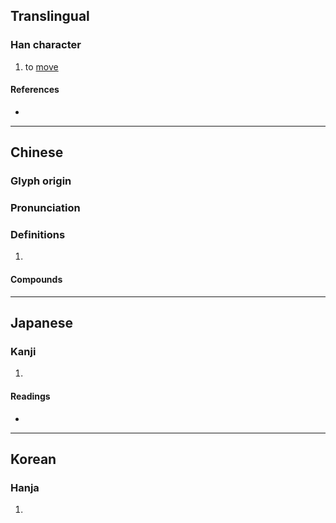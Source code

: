 {{character info}}
==Translingual==

===Han character===
{{Han char|rn=38|rad=女|as=10|sn=13|four=27404|canj=HEV|ids=⿱般女}}

# to [[move]]

====References====
* {{Han ref|kx=0268.150|dkj=06583|dj=0535.340|hdz=21072.100|uh=5ABB|ud=23227|bh=DCFD|bd=56573}}

----

==Chinese==
{{zh-forms}}

===Glyph origin===
{{Han etym}}

===Pronunciation===
{{zh-pron
|m=pán
|c=po4,pun4
|mc=y
|oc=y
|cat=
}}

===Definitions===
{{zh-hanzi}}

# {{rfdef|zh}}

====Compounds====
{{zh-der|媻珊|媻姍}}

----

==Japanese==

===Kanji===
{{ja-kanji|grade=|rs=女10}}

# {{rfdef|ja|sort=女10}}

====Readings====
* {{ja-readings|on=はん,ばん,は,ば|kun=おごる,めかけ,よろめく}}

----

==Korean==

===Hanja===
{{ko-hanja|hangeul=반|rv=ban|mr=pan}}

# {{rfdef|ko|sort=女10}}